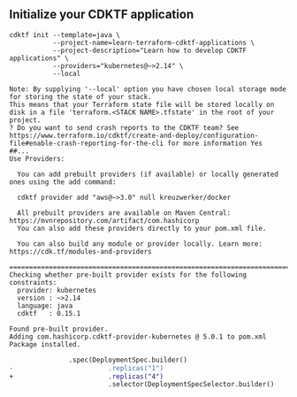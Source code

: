 ## Initialize your CDKTF application

```shell
cdktf init --template=java \
           --project-name=learn-terraform-cdktf-applications \
           --project-description="Learn how to develop CDKTF applications" \
           --providers="kubernetes@~>2.14" \
           --local
```

```shell
Note: By supplying '--local' option you have chosen local storage mode for storing the state of your stack.
This means that your Terraform state file will be stored locally on disk in a file 'terraform.<STACK NAME>.tfstate' in the root of your project.
? Do you want to send crash reports to the CDKTF team? See
https://www.terraform.io/cdktf/create-and-deploy/configuration-file#enable-crash-reporting-for-the-cli for more information Yes
##...
Use Providers:

  You can add prebuilt providers (if available) or locally generated ones using the add command:

  cdktf provider add "aws@~>3.0" null kreuzwerker/docker

  All prebuilt providers are available on Maven Central: https://mvnrepository.com/artifact/com.hashicorp
  You can also add these providers directly to your pom.xml file.

  You can also build any module or provider locally. Learn more: https://cdk.tf/modules-and-providers

========================================================================================================
Checking whether pre-built provider exists for the following constraints:
  provider: kubernetes
  version : ~>2.14
  language: java
  cdktf   : 0.15.1

Found pre-built provider.
Adding com.hashicorp.cdktf-provider-kubernetes @ 5.0.1 to pom.xml
Package installed.
```

```diff
               .spec(DeploymentSpec.builder()
-                        .replicas("1")
+                        .replicas("4")
                         .selector(DeploymentSpecSelector.builder()

```
